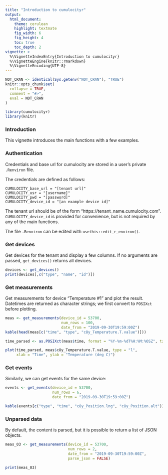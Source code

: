 ```yaml
---
title: "Introduction to cumulocityr"
output:
  html_document:
    theme: cerulean
    highlight: textmate
    fig_width: 6
    fig_height: 4
    toc: true
    toc_depth: 2
vignette: >
  %\VignetteIndexEntry{Introduction to cumulocityr}
  %\VignetteEngine{knitr::rmarkdown}
  %\VignetteEncoding{UTF-8}
---
```


```r
NOT_CRAN <- identical(Sys.getenv("NOT_CRAN"), "TRUE")
knitr::opts_chunk$set(
  collapse = TRUE,
  comment = "#>",
  eval = NOT_CRAN
)
```



```r
library(cumulocityr)
library(knitr)
```

### Introduction

This vignette introduces the main functions with a few examples.

### Authentication

Credentials and base url for cumulocity are stored in a user's private `.Renviron` file.

The credentials are defined as follows:

```
CUMULOCITY_base_url = "[tenant url]"
CUMULOCITY_usr = "[username]"
CUMULOCITY_pwd = "[password]"
CUMULOCITY_device_id = "[an example device id]"
```

The tenant url should be of the form "https://tenant_name.cumulocity.com". `CUMULOCITY_device_id` is provided for convenience, but is not required by any of the main functions.

The file `.Renviron` can be edited with `usethis::edit_r_environ()`.



### Get devices

Get devices for the tenant and display a few columns. If no arguments are passed, `get_devices()` returns all devices.

```r
devices <- get_devices()
print(devices[,c("type", "name", "id")])
```


### Get measurements

Get measurements for device "Temperature #1" and plot the result. Datetimes are returned as character strings; we first convert to `POSIXct` before plotting.
```r
meas <- get_measurements(device_id = 53700,
                         num_rows = 100,
                         date_from = "2019-09-30T19:59:00Z")
kable(head(meas[c("time", "type", "c8y_Temperature.T.value")]))

time_parsed <- as.POSIXct(meas$time, format = "%Y-%m-%dT%H:%M:%OSZ", tz = "Z")

plot(time_parsed, meas$c8y_Temperature.T.value, type = "l",
     xlab = "Time", ylab = "Temperature (deg C)")

```


### Get events

Similarly, we can get events for the same device:
```r
events <- get_events(device_id = 53700,
                     num_rows = 6,
                     date_from = "2019-09-30T19:59:00Z")

kable(events[c("type", "time", "c8y_Position.lng", "c8y_Position.alt")])
```

### Unparsed data

By default, the content is parsed, but it is possible to return a list of JSON objects.
```r
meas_03 <- get_measurements(device_id = 53700,
                            num_rows = 2,
                            date_from = "2019-09-30T19:59:00Z",
                            parse_json = FALSE)

print(meas_03)
```
